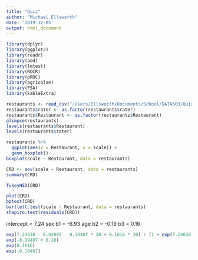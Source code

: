 ```yaml
---
title: "Quiz"
author: "Michael Ellsworth"
date: '2019-12-05'
output: html_document
---
```


```r
library(dplyr)
library(ggplot2)
library(readr)
library(aod)
library(lmtest)
library(ROCR)
library(pROC)
library(agricolae)
library(FSA)
library(kableExtra)
```

```r
restaurants <- read_csv("/Users/Ellsworth/Documents/School/DATA603/Quiz/restaurant.csv")
restaurants$rater <- as.factor(restaurants$rater)
restaurants$Restaurant <- as.factor(restaurants$Restaurant)
glimpse(restaurants)
levels(restaurants$Restaurant)
levels(restaurants$rater)
```

```r
restaurants %>%
  ggplot(aes(x = Restaurant, y = scale)) +
  geom_boxplot()
boxplot(scale ~ Restaurant, data = restaurants)
```

```r
CRD <- aov(scale ~ Restaurant, data = restaurants)
summary(CRD)
```

```r
TukeyHSD(CRD)
```

```r
plot(CRD)
bptest(CRD)
bartlett.test(scale ~ Restaurant, data = restaurants)
shapiro.test(residuals(CRD))
```


intercept = 7.24
sex b1 = -6.93
age b2 = -0.19
b3 = 0.16

```r
exp(7.24638 - 6.92805 - 0.19407 * 30 + 0.1616 * 30) / (1 + exp(7.24638 - 6.92805 - 0.19407 * 30 + 0.1616 * 30))
exp(-0.19407 + 0.16)
exp(0.1616)
exp(-0.19407)
```


